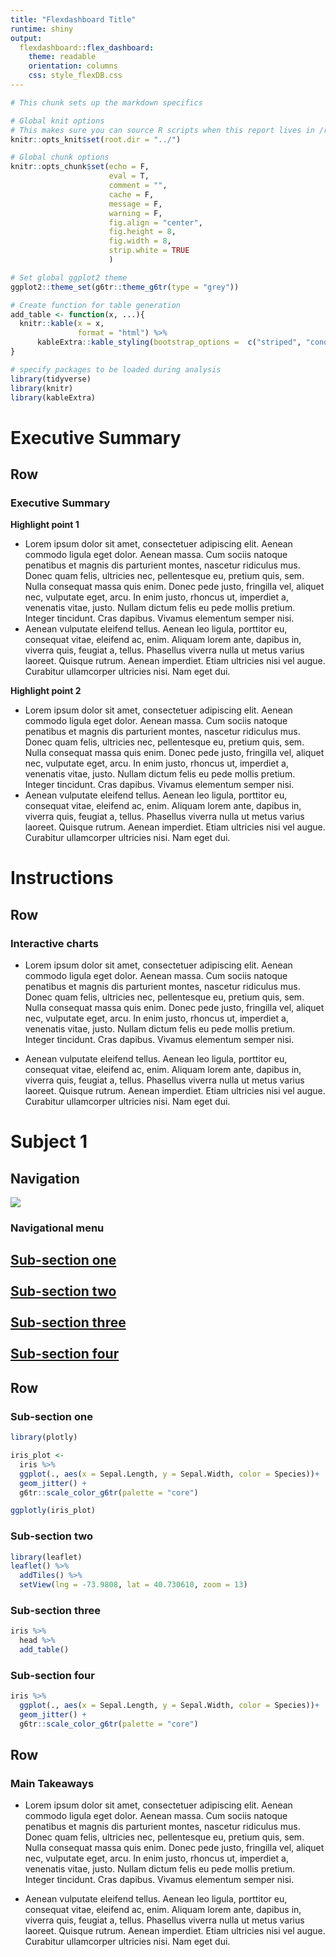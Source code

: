 ```yaml
---
title: "Flexdashboard Title"
runtime: shiny
output: 
  flexdashboard::flex_dashboard:
    theme: readable
    orientation: columns
    css: style_flexDB.css
---
```


```r
# This chunk sets up the markdown specifics

# Global knit options
# This makes sure you can source R scripts when this report lives in /reports folder and the scripts live in /R
knitr::opts_knit$set(root.dir = "../") 

# Global chunk options
knitr::opts_chunk$set(echo = F, 
                      eval = T,
                      comment = "", 
                      cache = F,
                      message = F, 
                      warning = F,
                      fig.align = "center",
                      fig.height = 8,
                      fig.width = 8,
                      strip.white = TRUE
                      )

# Set global ggplot2 theme
ggplot2::theme_set(g6tr::theme_g6tr(type = "grey"))

# Create function for table generation
add_table <- function(x, ...){
  knitr::kable(x = x, 
               format = "html") %>%
      kableExtra::kable_styling(bootstrap_options =  c("striped", "condensed", "responsive"))
}

```

```r

# specify packages to be loaded during analysis
library(tidyverse)
library(knitr)
library(kableExtra)

```


Executive Summary 
=====================================  

Row
-----------------------------------------------------------------------

### Executive Summary

**Highlight point 1**

- Lorem ipsum dolor sit amet, consectetuer adipiscing elit. Aenean commodo ligula eget dolor. Aenean massa. Cum sociis natoque penatibus et magnis dis parturient montes, nascetur ridiculus mus. Donec quam felis, ultricies nec, pellentesque eu, pretium quis, sem. Nulla consequat massa quis enim. Donec pede justo, fringilla vel, aliquet nec, vulputate eget, arcu. In enim justo, rhoncus ut, imperdiet a, venenatis vitae, justo. Nullam dictum felis eu pede mollis pretium. Integer tincidunt. Cras dapibus. Vivamus elementum semper nisi. 
- Aenean vulputate eleifend tellus. Aenean leo ligula, porttitor eu, consequat vitae, eleifend ac, enim. Aliquam lorem ante, dapibus in, viverra quis, feugiat a, tellus. Phasellus viverra nulla ut metus varius laoreet. Quisque rutrum. Aenean imperdiet. Etiam ultricies nisi vel augue. Curabitur ullamcorper ultricies nisi. Nam eget dui.

**Highlight point 2**

- Lorem ipsum dolor sit amet, consectetuer adipiscing elit. Aenean commodo ligula eget dolor. Aenean massa. Cum sociis natoque penatibus et magnis dis parturient montes, nascetur ridiculus mus. Donec quam felis, ultricies nec, pellentesque eu, pretium quis, sem. Nulla consequat massa quis enim. Donec pede justo, fringilla vel, aliquet nec, vulputate eget, arcu. In enim justo, rhoncus ut, imperdiet a, venenatis vitae, justo. Nullam dictum felis eu pede mollis pretium. Integer tincidunt. Cras dapibus. Vivamus elementum semper nisi. 
- Aenean vulputate eleifend tellus. Aenean leo ligula, porttitor eu, consequat vitae, eleifend ac, enim. Aliquam lorem ante, dapibus in, viverra quis, feugiat a, tellus. Phasellus viverra nulla ut metus varius laoreet. Quisque rutrum. Aenean imperdiet. Etiam ultricies nisi vel augue. Curabitur ullamcorper ultricies nisi. Nam eget dui.


Instructions
=====================================  

Row
-----------------------------------------------------------------------

### Interactive charts

- Lorem ipsum dolor sit amet, consectetuer adipiscing elit. Aenean commodo ligula eget dolor. Aenean massa. Cum sociis natoque penatibus et magnis dis parturient montes, nascetur ridiculus mus. Donec quam felis, ultricies nec, pellentesque eu, pretium quis, sem. Nulla consequat massa quis enim. Donec pede justo, fringilla vel, aliquet nec, vulputate eget, arcu. In enim justo, rhoncus ut, imperdiet a, venenatis vitae, justo. Nullam dictum felis eu pede mollis pretium. Integer tincidunt. Cras dapibus. Vivamus elementum semper nisi. 

- Aenean vulputate eleifend tellus. Aenean leo ligula, porttitor eu, consequat vitae, eleifend ac, enim. Aliquam lorem ante, dapibus in, viverra quis, feugiat a, tellus. Phasellus viverra nulla ut metus varius laoreet. Quisque rutrum. Aenean imperdiet. Etiam ultricies nisi vel augue. Curabitur ullamcorper ultricies nisi. Nam eget dui.

Subject 1 
=====================================  

Navigation {.sidebar}
-----------------------------------------------------------------------

<img src= "Gradient_Logo_Black.png" style = "max-width:100%; vertical-align:top;">

### Navigational menu {.no-mobile}

<div class = "navigation" id="navigation">
<h2>
[Sub-section one](#section-sub-section-one)<br><br>
[Sub-section two](#section-sub-section-two)<br><br>
[Sub-section three](#section-sub-section-three)<br><br>
[Sub-section four](#section-sub-section-four)<br>
</h2>
</div>


Row {data-width=750 .tabset .tabset-fade}
-----------------------------------------------------------------------

### Sub-section one

```r
library(plotly)

iris_plot <-
  iris %>%
  ggplot(., aes(x = Sepal.Length, y = Sepal.Width, color = Species))+
  geom_jitter() +
  g6tr::scale_color_g6tr(palette = "core")

ggplotly(iris_plot)

```


### Sub-section two

```r
library(leaflet)
leaflet() %>%
  addTiles() %>%
  setView(lng = -73.9808, lat = 40.730610, zoom = 13)
```


### Sub-section three

```r
iris %>% 
  head %>%
  add_table()
```


### Sub-section four

```r
iris %>%
  ggplot(., aes(x = Sepal.Length, y = Sepal.Width, color = Species))+
  geom_jitter() +
  g6tr::scale_color_g6tr(palette = "core")
```




Row {data-width=250}
-----------------------------------------------------------------------

### Main Takeaways

- Lorem ipsum dolor sit amet, consectetuer adipiscing elit. Aenean commodo ligula eget dolor. Aenean massa. Cum sociis natoque penatibus et magnis dis parturient montes, nascetur ridiculus mus. Donec quam felis, ultricies nec, pellentesque eu, pretium quis, sem. Nulla consequat massa quis enim. Donec pede justo, fringilla vel, aliquet nec, vulputate eget, arcu. In enim justo, rhoncus ut, imperdiet a, venenatis vitae, justo. Nullam dictum felis eu pede mollis pretium. Integer tincidunt. Cras dapibus. Vivamus elementum semper nisi. 

- Aenean vulputate eleifend tellus. Aenean leo ligula, porttitor eu, consequat vitae, eleifend ac, enim. Aliquam lorem ante, dapibus in, viverra quis, feugiat a, tellus. Phasellus viverra nulla ut metus varius laoreet. Quisque rutrum. Aenean imperdiet. Etiam ultricies nisi vel augue. Curabitur ullamcorper ultricies nisi. Nam eget dui.


